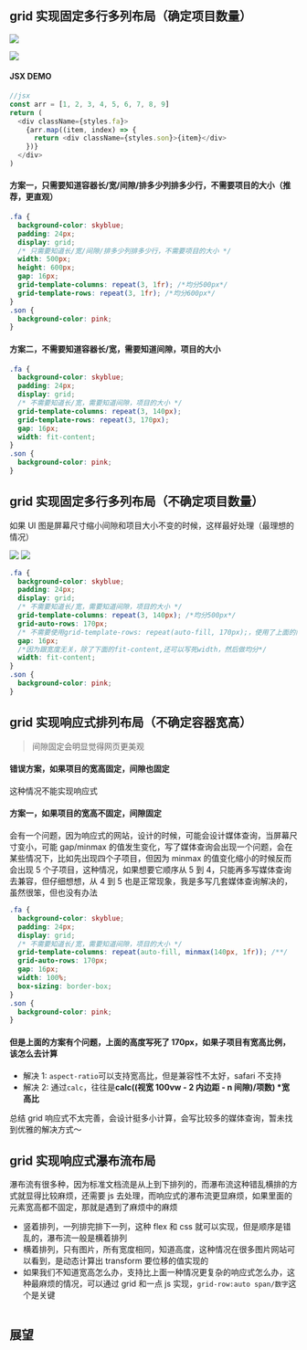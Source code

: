 ## grid 实现固定多行多列布局（确定项目数量）

![](/Users/imber/Desktop/imber/imber-blog/pages/imber-front/img_grid1.png)

![](./img_grid1.png)

#### JSX DEMO

```js
//jsx
const arr = [1, 2, 3, 4, 5, 6, 7, 8, 9]
return (
  <div className={styles.fa}>
    {arr.map((item, index) => {
      return <div className={styles.son}>{item}</div>
    })}
  </div>
)
```

#### 方案一，只需要知道容器长/宽/间隙/排多少列排多少行，不需要项目的大小（推荐，更直观）

```css
.fa {
  background-color: skyblue;
  padding: 24px;
  display: grid;
  /* 只需要知道长/宽/间隙/排多少列排多少行，不需要项目的大小 */
  width: 500px;
  height: 600px;
  gap: 16px;
  grid-template-columns: repeat(3, 1fr); /*均分500px*/
  grid-template-rows: repeat(3, 1fr); /*均分600px*/
}
.son {
  background-color: pink;
}
```

#### 方案二，不需要知道容器长/宽，需要知道间隙，项目的大小

```css
.fa {
  background-color: skyblue;
  padding: 24px;
  display: grid;
  /* 不需要知道长/宽，需要知道间隙，项目的大小 */
  grid-template-columns: repeat(3, 140px);
  grid-template-rows: repeat(3, 170px);
  gap: 16px;
  width: fit-content;
}
.son {
  background-color: pink;
}
```

## grid 实现固定多行多列布局（不确定项目数量）

如果 UI 图是屏幕尺寸缩小间隙和项目大小不变的时候，这样最好处理（最理想的情况）

![](/Users/imber/Desktop/imber/imber-blog/pages/imber-front/img_grid2.png)
![](./img_grid2.png)

```css
.fa {
  background-color: skyblue;
  padding: 24px;
  display: grid;
  /* 不需要知道长/宽，需要知道间隙，项目的大小 */
  grid-template-columns: repeat(3, 140px); /*均分500px*/
  grid-auto-rows: 170px;
  /* 不需要使用grid-template-rows: repeat(auto-fill, 170px);，使用了上面的隐式网格就行了  */
  gap: 16px;
  /*因为跟宽度无关，除了下面的fit-content,还可以写死width，然后做均分*/
  width: fit-content;
}
.son {
  background-color: pink;
}
```

## grid 实现响应式排列布局（不确定容器宽高）

> 间隙固定会明显觉得网页更美观

#### 错误方案，如果项目的宽高固定，间隙也固定

这种情况不能实现响应式

#### 方案一，如果项目的宽高不固定，间隙固定

会有一个问题，因为响应式的网站，设计的时候，可能会设计媒体查询，当屏幕尺寸变小，可能 gap/minmax 的值发生变化，写了媒体查询会出现一个问题，会在某些情况下，比如先出现四个子项目，但因为 minmax 的值变化缩小的时候反而会出现 5 个子项目，这种情况，如果想要它顺序从 5 到 4，只能再多写媒体查询去兼容，但仔细想想，从 4 到 5 也是正常现象，我是多写几套媒体查询解决的，虽然很笨，但也没有办法

```css
.fa {
  background-color: skyblue;
  padding: 24px;
  display: grid;
  /* 不需要知道长/宽，需要知道间隙，项目的大小 */
  grid-template-columns: repeat(auto-fill, minmax(140px, 1fr)); /**/
  grid-auto-rows: 170px;
  gap: 16px;
  width: 100%;
  box-sizing: border-box;
}
.son {
  background-color: pink;
}
```

#### 但是上面的方案有个问题，上面的高度写死了 170px，如果子项目有宽高比例，该怎么去计算

- 解决 1: `aspect-ratio`可以支持宽高比，但是兼容性不太好，safari 不支持
- 解决 2: 通过`calc`，往往是**calc((视宽 100vw - 2 内边距 - n 间隙)/项数) \*宽高比**

总结 grid 响应式不太完善，会设计挺多小计算，会写比较多的媒体查询，暂未找到优雅的解决方式～

## grid 实现响应式瀑布流布局

瀑布流有很多种，因为标准文档流是从上到下排列的，而瀑布流这种错乱横排的方式就显得比较麻烦，还需要 js 去处理，而响应式的瀑布流更显麻烦，如果里面的元素宽高都不固定，那就是遇到了麻烦中的麻烦

- 竖着排列，一列排完排下一列，这种 flex 和 css 就可以实现，但是顺序是错乱的，瀑布流一般是横着排列
- 横着排列，只有图片，所有宽度相同，知道高度，这种情况在很多图片网站可以看到，是动态计算出 transform 要位移的值实现的
- 如果我们不知道宽高怎么办，支持比上面一种情况更复杂的响应式怎么办，这种最麻烦的情况，可以通过 grid 和一点 js 实现，`grid-row:auto span/数字`这个是关键

```css

```

## 展望
